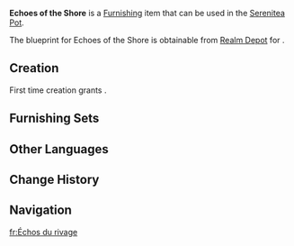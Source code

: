 {{Furnishing Infobox
|id             = 363508
|image          = Item Echoes of the Shore.png
|category       = Ornaments
|subcategory    = Potted Plant
|quality        = 3
|adeptal_energy = 60
|load           = 169
|reduced_load   = 127
|description    = A potted plant that can be found in the [[Stadium of the Sacred Flame]]. It has a unique blue shade with large leaves and a rigid trunk. When the wind blows by, the leaves will sway in the wind, as if responding to its song. The blue color of the plant itself reminds people of a leisurely, cozy beach, hence the name "Echoes of the Shore."
|blueprint      = Realm Depot
}}
'''Echoes of the Shore''' is a [[Furnishing]] item that can be used in the [[Serenitea Pot]].

The blueprint for Echoes of the Shore is obtainable from [[Realm Depot]] for {{Item|Realm Currency|30|x=160}}.

==Creation==
First time creation grants {{Item|Trust|24|x=60}}.
{{Recipe
|type = Creation
|time = 14h
|White Chestnut Oak Wood = 4
|White Iron Chunk = 4
|sort = White Chestnut Oak Wood;White Iron Chunk
}}

==Furnishing Sets==
{{Craft Usage}}

==Other Languages==
{{Other Languages
|en       = Echoes of the Shore
|zhs      = 「水岸的回声」
|zhs_rm   = 
|zht      = 「水岸的回聲」
|zht_rm   = 
|zh_tl    = 
|ja       = 「水辺のこだま」
|ja_rm    = "Mizube no Kodama"
|ja_tl    = "Echoes of the Shore"
|ko       = 「물가의 메아리」
|ko_tl    = 
|es       = Ecos de la orilla
|es_tl    = Echoes of the Shore
|fr       = Échos du rivage
|fr_tl    = Echoes of the Shore
|ru       = Эхо побережья
|ru_tl    = 
|th       = "เสียงสะท้อนจากชายฝั่ง"
|th_rm    = 
|th_tl    = 
|vi       = Tiếng Vọng Của Bờ Biển
|vi_tl    = 
|de       = „Echo der Wasserufer“
|de_tl    = "Echo of Water's Edges"
|id       = "Gema Tepi Pantai"
|id_tl    = "Echoes of the Beach Shore"
|pt       = Ecos da Costa
|pt_tl    = 
|tr       = Kıyının Yankıları
|tr_tl    = 
|it       = Echi a riva
|it_tl    = 
}}

==Change History==
{{Change History|5.1}}

==Navigation==
{{Furnishing Navbox|interior}}

[[fr:Échos du rivage]]